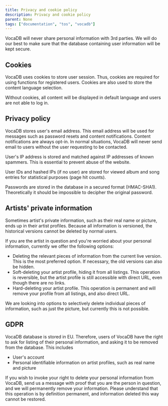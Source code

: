 ---
title: Privacy and cookie policy
description: Privacy and cookie policy
parent: None
tags: ["documentation", "tos", "vocadb"]
---

VocaDB will never share personal information with 3rd parties. We will do our best to make sure that the database containing user information will be kept secure.

## Cookies
VocaDB uses cookies to store user session. Thus, cookies are required for using functions for registered users. Cookies are also used to store the content language selection. 

Without cookies, all content will be displayed in default language and users are not able to log in.

## Privacy policy
VocaDB stores user's email address. This email address will be used for messages such as password resets and content notifications. Content notifications are always opt-in. In normal situations, VocaDB will never send email to users without the user requesting to be contacted.

User's IP address is stored and matched against IP addresses of known spammers. This is essential to prevent abuse of the website.

User IDs and hashed IPs (if no user) are stored for viewed album and song entries for statistical purposes (page hit counts).

Passwords are stored in the database in a secured format (HMAC-SHA1). Theoretically it should be impossible to decipher the original password.

## Artists' private information

Sometimes artist's private information, such as their real name or picture, ends up in their artist profiles. Because all information is versioned, the historical versions cannot be deleted by normal users.

If you are the artist in question and you're worried about your personal information, currently we offer the following options:

* Deleting the relevant pieces of information from the current live version. This is the most preferred option. If necessary, the old versions can also be hidden.
* Soft-deleting your artist profile, hiding it from all listings. This operation is reversible, but the artist profile is still accessible with direct URL, even though there are no links.
* Hard-deleting your artist profile. This operation is permanent and will remove your profile from all listings, and also direct URL.

We are looking into options to selectively delete individual pieces of information, such as just the picture, but currently this is not possible.

## GDPR

VocaDB database is stored in EU. Therefore, users of VocaDB have the right to ask for listing of their personal information, and asking it to be removed from the database. This includes 

* User's account
* Personal identifiable information on artist profiles, such as real name and picture

If you wish to invoke your right to delete your personal information from VocaDB, send us a message with proof that you are the person in question, and we will permanently remove your information. Please understand that this operation is by definition permanent, and information deleted this way cannot be restored.